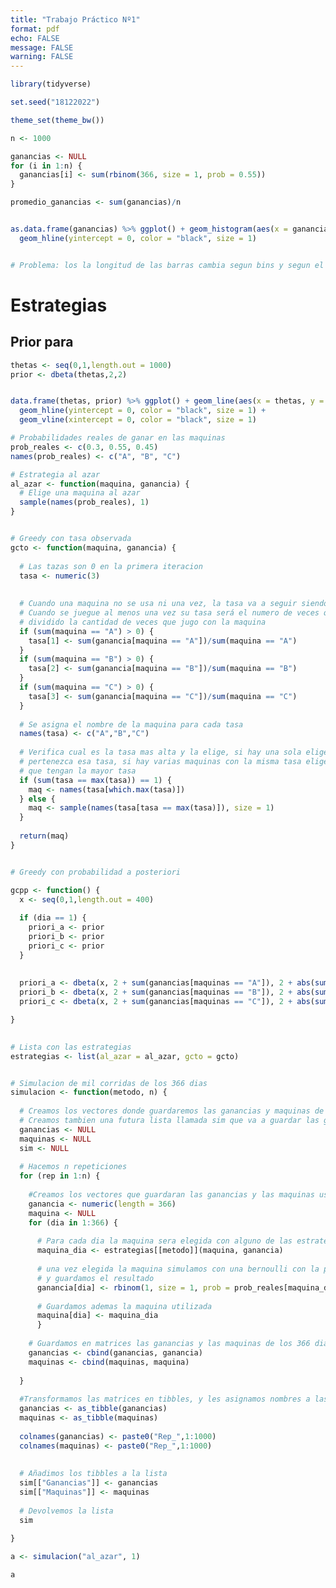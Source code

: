 ```yaml
---
title: "Trabajo Práctico Nº1"
format: pdf
echo: FALSE
message: FALSE
warning: FALSE
---
```


```r


library(tidyverse)
```



```r
set.seed("18122022")

theme_set(theme_bw())

```


```r

n <- 1000

ganancias <- NULL
for (i in 1:n) {
  ganancias[i] <- sum(rbinom(366, size = 1, prob = 0.55))
}

promedio_ganancias <- sum(ganancias)/n


as.data.frame(ganancias) %>% ggplot() + geom_histogram(aes(x = ganancias), bins = 59, fill = "dodgerblue3") + labs(x = "Ganancias", y = "Conteo") + 
  geom_hline(yintercept = 0, color = "black", size = 1)


# Problema: los la longitud de las barras cambia segun bins y segun el espacio que tiene para graficarse

```


# Estrategias


## Prior para \theta
```r
thetas <- seq(0,1,length.out = 1000)
prior <- dbeta(thetas,2,2)


data.frame(thetas, prior) %>% ggplot() + geom_line(aes(x = thetas, y = prior), color = "dodgerblue4", linewidth = 1.5) + labs(x = expression(theta), y = "Probabilidad") +
  geom_hline(yintercept = 0, color = "black", size = 1) +
  geom_vline(xintercept = 0, color = "black", size = 1)
```

```r
# Probabilidades reales de ganar en las maquinas
prob_reales <- c(0.3, 0.55, 0.45)
names(prob_reales) <- c("A", "B", "C")

# Estrategia al azar
al_azar <- function(maquina, ganancia) {
  # Elige una maquina al azar
  sample(names(prob_reales), 1)
}


# Greedy con tasa observada
gcto <- function(maquina, ganancia) {
  
  # Las tazas son 0 en la primera iteracion
  tasa <- numeric(3)
  
  
  # Cuando una maquina no se usa ni una vez, la tasa va a seguir siendo 0
  # Cuando se juegue al menos una vez su tasa será el numero de veces que gano en la maquina
  # dividido la cantidad de veces que jugo con la maquina
  if (sum(maquina == "A") > 0) {
    tasa[1] <- sum(ganancia[maquina == "A"])/sum(maquina == "A")
  }
  if (sum(maquina == "B") > 0) {
    tasa[2] <- sum(ganancia[maquina == "B"])/sum(maquina == "B")
  }
  if (sum(maquina == "C") > 0) {
    tasa[3] <- sum(ganancia[maquina == "C"])/sum(maquina == "C")
  }
  
  # Se asigna el nombre de la maquina para cada tasa
  names(tasa) <- c("A","B","C")
  
  # Verifica cual es la tasa mas alta y la elige, si hay una sola elige la maquina a la cual le
  # pertenezca esa tasa, si hay varias maquinas con la misma tasa elige una al azar entre las 
  # que tengan la mayor tasa
  if (sum(tasa == max(tasa)) == 1) {
    maq <- names(tasa[which.max(tasa)])
  } else {
    maq <- sample(names(tasa[tasa == max(tasa)]), size = 1)
  }
  
  return(maq)
}


# Greedy con probabilidad a posteriori

gcpp <- function() {
  x <- seq(0,1,length.out = 400)
  
  if (dia == 1) {
    priori_a <- prior
    priori_b <- prior
    priori_c <- prior
  }
  
  
  priori_a <- dbeta(x, 2 + sum(ganancias[maquinas == "A"]), 2 + abs(sum(ganancias[maquinas == "A"] -1)))
  priori_b <- dbeta(x, 2 + sum(ganancias[maquinas == "B"]), 2 + abs(sum(ganancias[maquinas == "B"] -1)))
  priori_c <- dbeta(x, 2 + sum(ganancias[maquinas == "C"]), 2 + abs(sum(ganancias[maquinas == "C"] -1)))

}

  
# Lista con las estrategias
estrategias <- list(al_azar = al_azar, gcto = gcto)


# Simulacion de mil corridas de los 366 dias
simulacion <- function(metodo, n) {
  
  # Creamos los vectores donde guardaremos las ganancias y maquinas de los 366 dias para cada repeticion
  # Creamos tambien una futura lista llamada sim que va a guardar las ganancias y las maquinas usadas en las repeticiones
  ganancias <- NULL
  maquinas <- NULL
  sim <- NULL
  
  # Hacemos n repeticiones
  for (rep in 1:n) {
    
    #Creamos los vectores que guardaran las ganancias y las maquinas usadas en cada dia
    ganancia <- numeric(length = 366)
    maquina <- NULL
    for (dia in 1:366) {
      
      # Para cada dia la maquina sera elegida con alguno de las estrategias diseñadas
      maquina_dia <- estrategias[[metodo]](maquina, ganancia)
      
      # una vez elegida la maquina simulamos con una bernoulli con la probabilidad de la maquina
      # y guardamos el resultado
      ganancia[dia] <- rbinom(1, size = 1, prob = prob_reales[maquina_dia])
      
      # Guardamos ademas la maquina utilizada
      maquina[dia] <- maquina_dia
      }
    
    # Guardamos en matrices las ganancias y las maquinas de los 366 dias de las diferentes repeticiones
    ganancias <- cbind(ganancias, ganancia)
    maquinas <- cbind(maquinas, maquina)
    
  }  
  
  #Transformamos las matrices en tibbles, y les asignamos nombres a las columnas segun el repeticion
  ganancias <- as_tibble(ganancias)
  maquinas <- as_tibble(maquinas)
  
  colnames(ganancias) <- paste0("Rep_",1:1000)
  colnames(maquinas) <- paste0("Rep_",1:1000)
  
  
  # Añadimos los tibbles a la lista
  sim[["Ganancias"]] <- ganancias
  sim[["Maquinas"]] <- maquinas
  
  # Devolvemos la lista
  sim 
  
}

a <- simulacion("al_azar", 1)

a
```




